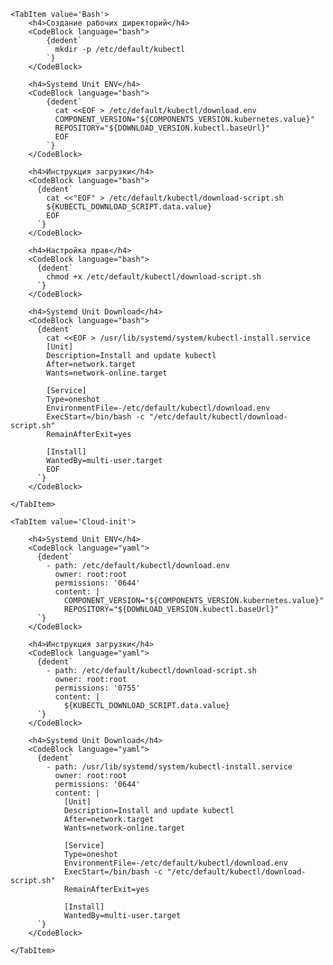 


<Tabs groupId="install-type">

    <TabItem value='Bash'>
        <h4>Создание рабочих директорий</h4>
        <CodeBlock language="bash">
            {dedent`
              mkdir -p /etc/default/kubectl
            `}
        </CodeBlock>

        <h4>Systemd Unit ENV</h4>
        <CodeBlock language="bash">
            {dedent`
              cat <<EOF > /etc/default/kubectl/download.env
              COMPONENT_VERSION="${COMPONENTS_VERSION.kubernetes.value}"
              REPOSITORY="${DOWNLOAD_VERSION.kubectl.baseUrl}"
              EOF
            `}
        </CodeBlock>

        <h4>Инструкция загрузки</h4>
        <CodeBlock language="bash">
          {dedent`
            cat <<"EOF" > /etc/default/kubectl/download-script.sh
            ${KUBECTL_DOWNLOAD_SCRIPT.data.value}
            EOF
          `}
        </CodeBlock>

        <h4>Настройка прав</h4>
        <CodeBlock language="bash">
          {dedent`
            chmod +x /etc/default/kubectl/download-script.sh
          `}
        </CodeBlock>

        <h4>Systemd Unit Download</h4>
        <CodeBlock language="bash">
          {dedent`
            cat <<EOF > /usr/lib/systemd/system/kubectl-install.service
            [Unit]
            Description=Install and update kubectl
            After=network.target
            Wants=network-online.target

            [Service]
            Type=oneshot
            EnvironmentFile=-/etc/default/kubectl/download.env
            ExecStart=/bin/bash -c "/etc/default/kubectl/download-script.sh"
            RemainAfterExit=yes

            [Install]
            WantedBy=multi-user.target
            EOF
          `}
        </CodeBlock>

    </TabItem>

    <TabItem value='Cloud-init'>

        <h4>Systemd Unit ENV</h4>
        <CodeBlock language="yaml">
          {dedent`
            - path: /etc/default/kubectl/download.env
              owner: root:root
              permissions: '0644'
              content: |
                COMPONENT_VERSION="${COMPONENTS_VERSION.kubernetes.value}"
                REPOSITORY="${DOWNLOAD_VERSION.kubectl.baseUrl}"
          `}
        </CodeBlock>

        <h4>Инструкция загрузки</h4>
        <CodeBlock language="yaml">
          {dedent`
            - path: /etc/default/kubectl/download-script.sh
              owner: root:root
              permissions: '0755'
              content: |
                ${KUBECTL_DOWNLOAD_SCRIPT.data.value}
          `}
        </CodeBlock>

        <h4>Systemd Unit Download</h4>
        <CodeBlock language="yaml">
          {dedent`
            - path: /usr/lib/systemd/system/kubectl-install.service
              owner: root:root
              permissions: '0644'
              content: |
                [Unit]
                Description=Install and update kubectl
                After=network.target
                Wants=network-online.target

                [Service]
                Type=oneshot
                EnvironmentFile=-/etc/default/kubectl/download.env
                ExecStart=/bin/bash -c "/etc/default/kubectl/download-script.sh"
                RemainAfterExit=yes

                [Install]
                WantedBy=multi-user.target
          `}
        </CodeBlock>

    </TabItem>

</Tabs>
